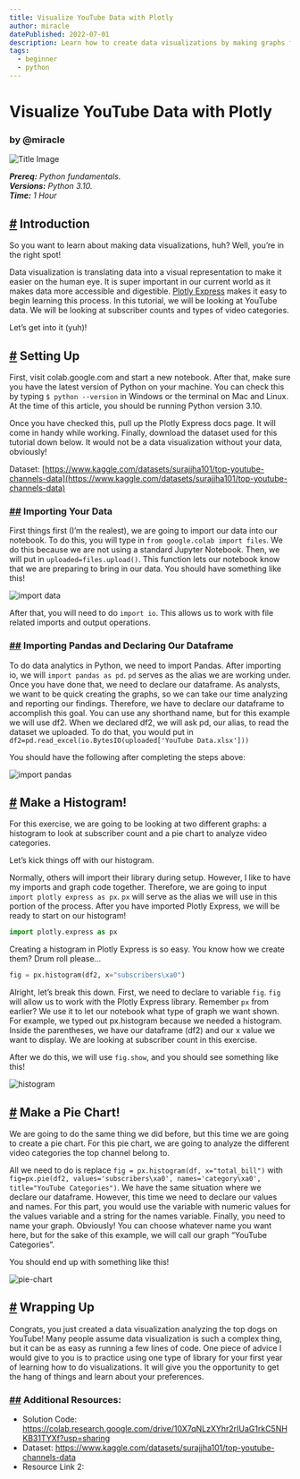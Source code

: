```yaml
---
title: Visualize YouTube Data with Plotly
author: miracle
datePublished: 2022-07-01
description: Learn how to create data visualizations by making graphs from YouTube data with Plotly Express in Python
tags:
  - beginner
  - python
---
```


# Visualize YouTube Data with Plotly

### by @miracle

![Title Image](https://raw.githubusercontent.com/codedex-io/projects/main/projects/visualize-youtube-data-with-plotly/header.png)

_**Prereq:** Python fundamentals._  
_**Versions:** Python 3.10._  
_**Time:** 1 Hour_  


## [#](#-introduction) Introduction

So you want to learn about making data visualizations, huh? Well, you’re in the right spot!

Data visualization is translating data into a visual representation to make it easier on the human eye. It is super important in our current world as it makes data more accessible and digestible. [Plotly Express](https://plotly.com/python/plotly-express) makes it easy to begin learning this process. In this tutorial, we will be looking at YouTube data. We will be looking at subscriber counts and types of video categories. 

Let’s get into it (yuh)!

## [#](#-50-ideas) Setting Up

First, visit colab.google.com and start a new notebook. After that, make sure you have the latest version of Python on your machine. You can check this by typing `$ python --version` in Windows or the terminal on Mac and Linux. At the time of this article, you should be running Python version 3.10.

Once you have checked this, pull up the Plotly Express docs page. It will come in handy while working. Finally, download the dataset used for this tutorial down below. It would not be a data visualization without your data, obviously!

Dataset: [https://www.kaggle.com/datasets/surajjha101/top-youtube-channels-data](https://www.kaggle.com/datasets/surajjha101/top-youtube-channels-data)

### [##](##-level-1) Importing Your Data

First things first (I’m the realest), we are going to import our data into our notebook. To do this, you will type in `from google.colab import files`. We do this because we are not using a standard Jupyter Notebook. Then, we will put in `uploaded=files.upload()`. This function lets our notebook know that we are preparing to bring in our data. You should have something like this!

![import data](https://raw.githubusercontent.com/codedex-io/projects/main/projects/visualize-youtube-data-with-plotly/import-data.png)

After that, you will need to do `import io`. This allows us to work with file related imports and output operations.

### [##](##-level-2) Importing Pandas and Declaring Our Dataframe

To do data analytics in Python, we need to import Pandas. After importing io, we will `import pandas as pd`. `pd` serves as the alias we are working under. Once you have done that, we need to declare our dataframe. As analysts, we want to be quick creating the graphs, so we can take our time analyzing and reporting our findings. Therefore, we have to declare our dataframe to accomplish this goal. You can use any shorthand name, but for this example we will use df2. When we declared df2, we will ask pd, our alias, to read the dataset we uploaded. To do that, you would put in `df2=pd.read_excel(io.BytesIO(uploaded['YouTube Data.xlsx']))`

You should have the following after completing the steps above:

![import pandas](https://raw.githubusercontent.com/codedex-io/projects/main/projects/visualize-youtube-data-with-plotly/import-pandas.png)

## [#](#-50-ideas) Make a Histogram!

For this exercise, we are going to be looking at two different graphs: a histogram to look at subscriber count and a pie chart to analyze video categories.

Let’s kick things off with our histogram.

Normally, others will import their library during setup. However, I like to have my imports and graph code together. Therefore, we are going to input `import plotly express as px`. `px` will serve as the alias we will use in this portion of the process. After you have imported Plotly Express, we will be ready to start on our histogram!

```python
import plotly.express as px
```

Creating a histogram in Plotly Express is so easy. You know how we create them? Drum roll please…

```python
fig = px.histogram(df2, x="subscribers\xa0")
```

Alright, let’s break this down. First, we need to declare to variable `fig`. `fig` will allow us to work with the Plotly Express library. Remember `px` from earlier? We use it to let our notebook what type of graph we want shown. For example, we typed out px.histogram because we needed a histogram. Inside the parentheses, we have our dataframe (df2) and our x value we want to display. We are looking at subscriber count in this exercise.

After we do this, we will use `fig.show`, and you should see something like this!

![histogram](https://raw.githubusercontent.com/codedex-io/projects/main/projects/visualize-youtube-data-with-plotly/histogram.png)

## [#](#-50-ideas) Make a Pie Chart!

We are going to do the same thing we did before, but this time we are going to create a pie chart. For this pie chart, we are going to analyze the different video categories the top channel belong to.

All we need to do is replace `fig = px.histogram(df, x="total_bill")` with `fig=px.pie(df2, values='subscribers\xa0', names='category\xa0', title="YouTube Categories")`. We have the same situation where we declare our dataframe. However, this time we need to declare our values and names. For this part, you would use the variable with numeric values for the values variable and a string for the names variable. Finally, you need to name your graph. Obviously! You can choose whatever name you want here, but for the sake of this example, we will call our graph “YouTube Categories”. 

You should end up with something like this!

![pie-chart](https://raw.githubusercontent.com/codedex-io/projects/main/projects/visualize-youtube-data-with-plotly/pie-chart.png)

## [#](#-50-ideas) Wrapping Up

Congrats, you just created a data visualization analyzing the top dogs on YouTube! Many people assume data visualization is such a complex thing, but it can be as easy as running a few lines of code. One piece of advice I would give to you is to practice using one type of library for your first year of learning how to do visualizations. It will give you the opportunity to get the hang of things and learn about your preferences.

### [##](##-level-2) Additional Resources:

- Solution Code: https://colab.research.google.com/drive/10X7qNLzXYhr2rIUaG1rkC5NHKB31TYXf?usp=sharing
- Dataset: https://www.kaggle.com/datasets/surajjha101/top-youtube-channels-data
- Resource Link 2:
